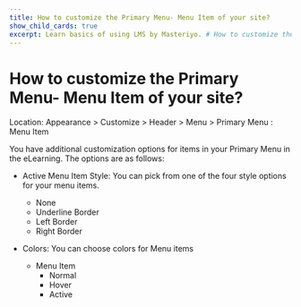---
title: How to customize the Primary Menu- Menu Item of your site?
show_child_cards: true
excerpt: Learn basics of using LMS by Masteriyo. # How to customize the Primary Menu- Menu Item of your site?
---

# How to customize the Primary Menu- Menu Item of your site?

  Location: Appearance > Customize > Header > Menu > Primary Menu : Menu Item

You have additional customization options for items in your Primary Menu in the eLearning. The options are as follows:

- Active Menu Item Style: You can pick from one of the four style options for your menu items.
  - None
  - Underline Border
  - Left Border
  - Right Border

- Colors: You can choose colors for Menu items
  - Menu Item
    - Normal
    - Hover
    - Active





